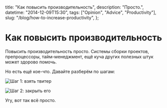   title: "Как повысить производительность",
  description: "Просто.",
  datetime: "2014-12-09T15:30",
  tags: ["Opinion", "Advice", "Productivity"],
  slug: "/blog/how-to-increase-productivity",
};

# Как повысить производительность

Повысить производительность просто. Системы сборки проектов, препроцессоры, тайм-менеджмент, ещё куча других полезных штук может здорово помочь.

Но есть ещё кое-что. Давайте разберём по шагам:

![Шаг 1: взять твитер](/img/blog/step1.png)

![Шаг 2: закрыть его](/img/blog/step2.png)

Угу, вот так всё просто.
